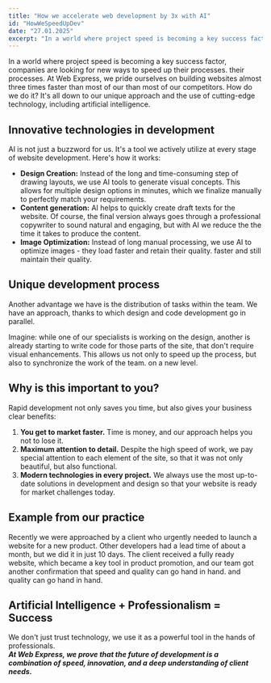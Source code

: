 ```yaml
---
title: "How we accelerate web development by 3x with AI"
id: "HowWeSpeedUpDev"
date: "27.01.2025"
excerpt: "In a world where project speed is becoming a key success factor, companies are looking for new ways to speed up their processes. At Web Express, we pride ourselves on building websites almost three times faster,"
---
```


In a world where project speed is becoming a key success factor, companies are looking for new ways to speed up their processes.
their processes. At Web Express, we pride ourselves on building websites almost three times faster than most of our
than most of our competitors. How do we do it? It's all down to our unique approach and the use of cutting-edge technology, including
artificial intelligence.
<div className={"flex items-center justify-center overflow-hidden rounded-xl"} style={{height:"16rem"}}>
    <BlogImage name="img1" alt="A Macbook with code" postId="HowWeSpeedUpDev" className={"w-full"} style={{borderRadius: "0.75rem", marginTop: "-20vw"}}/>
</div>

## Innovative technologies in development
AI is not just a buzzword for us. It's a tool we actively utilize at every stage of website development.
Here's how it works:
- **Design Creation:** Instead of the long and time-consuming step of drawing layouts, we use AI tools to generate
visual concepts. This allows for multiple design options in minutes, which we finalize
manually to perfectly match your requirements.
- **Content generation:** AI helps to quickly create draft texts for the website. Of course, the final version always
goes through a professional copywriter to sound natural and engaging, but with AI we reduce the
the time it takes to produce the content.
- **Image Optimization:** Instead of long manual processing, we use AI to optimize images - they load faster and retain their quality.
faster and still maintain their quality.
<div className={"flex items-center justify-center overflow-hidden rounded-xl"} style={{height:"16rem"}}>
    <BlogImage name="img2" alt="A Macbook with code" postId="HowWeSpeedUpDev" className={"w-full"} style={{borderRadius: "0.75rem", marginTop: "-16vw"}}/>
</div>

## Unique development process
Another advantage we have is the distribution of tasks within the team. We have an approach, thanks to which design and
code development go in parallel.

Imagine: while one of our specialists is working on the design, another is already starting to write code for those parts of the site,
that don't require visual enhancements. This allows us not only to speed up the process, but also to synchronize the work of the team.
on a new level.

## Why is this important to you?
Rapid development not only saves you time, but also gives your business clear benefits:
1. **You get to market faster.** Time is money, and our approach helps you not to lose it.
2. **Maximum attention to detail.** Despite the high speed of work, we pay special attention to each element of the site, so that it was not only beautiful, but also functional.
3. **Modern technologies in every project.** We always use the most up-to-date solutions in development and design so that your website is ready for market challenges today.

## Example from our practice
Recently we were approached by a client who urgently needed to launch a website for a new product. Other developers
had a lead time of about a month, but we did it in just 10 days. The client received a fully ready website,
which became a key tool in product promotion, and our team got another confirmation that speed and quality can go hand in hand.
and quality can go hand in hand.

## Artificial Intelligence + Professionalism = Success
We don't just trust technology, we use it as a powerful tool in the hands of professionals. <br />
***At Web Express, we prove that the future of development is a combination of speed, innovation, and a deep understanding of client needs.***

